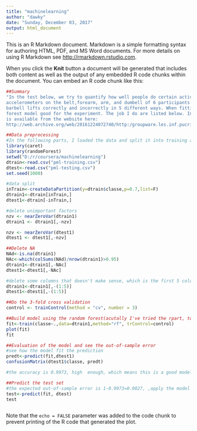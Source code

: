 ---
title: "machinelearning"
author: "dawky"
date: "Sunday, December 03, 2017"
output: html_document
---

This is an R Markdown document. Markdown is a simple formatting syntax for authoring HTML, PDF, and MS Word documents. For more details on using R Markdown see <http://rmarkdown.rstudio.com>.

When you click the **Knit** button a document will be generated that includes both content as well as the output of any embedded R code chunks within the document. You can embed an R code chunk like this:

```{r}

##Summary
"In the test below, we try to quantify how well people do certain activities. We use data from 
accelerometers on the belt,forearm, arm, and dumbell of 6 participants. They were asked to perform
barbell lifts correctly and incorrectly in 5 different ways. When fitting the model, I find the random 
forest model good for the experiment. The job I do are listed below. Information about the experiment
is available from the website here:
http://web.archive.org/web/20161224072740/http:/groupware.les.inf.pucrio.br/har"

##Data preprocessing
#In the following parts, I loaded the data and split it into training and testing sets.
library(caret)
library(randomForest)
setwd("D:/r/coursera/machinelearning")
dtrain<-read.csv("pml-training.csv")
dtest<-read.csv("pml-testing.csv")
set.seed(1000)

#data split
inTrain<-createDataPartition(y=dtrain$classe,p=0.7,list=F)
dtrain1<-dtrain[inTrain,]
dtest1<-dtrain[-inTrain,]

#delete unimportant factors
nzv <- nearZeroVar(dtrain1)
dtrain1 <- dtrain1[,-nzv]

nzv <- nearZeroVar(dtest1)
dtest1 <- dtest1[,-nzv]

##Delete NA
NAd<-is.na(dtrain1)
NAc<-which(colSums(NAd)/nrow(dtrain1)>0.95)
dtrain1<-dtrain1[,-NAc]
dtest1<-dtest1[,-NAc]

#delete some colomns that doesn't make sense, which is the first 5 colomns
dtrain1<-dtrain1[,-(1:5)]
dtest1<-dtest1[,-(1:5)]

##Do the 3-fold cross validation
control <- trainControl(method = "cv", number = 3)

##Build model using the random forest(acutally I've tried the rpart, too, but the random forest model has better results)
fit<-train(classe~.,data=dtrain1,method="rf", trControl=control)
plot(fit)
fit

##Evaluation of the model and see the out-of-sample error
#see how the model fit the prediction
predt<-predict(fit,dtest1)
confusionMatrix(dtest1$classe, predt)

#the accuracy is 0.9973, high  enough, which means this is a good model

##Predict the test set
#the expected out-of-sample error is 1-0.9973=0.0027, ,apply the model to the test set 
test<-predict(fit, dtest)
test



```

Note that the `echo = FALSE` parameter was added to the code chunk to prevent printing of the R code that generated the plot.
